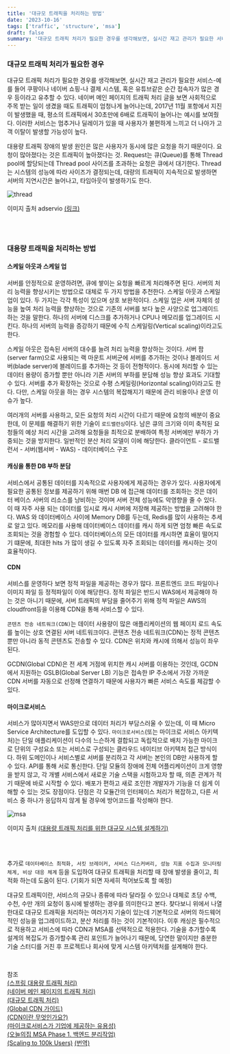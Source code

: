 ```yaml
---
title: '대규모 트래픽을 처리하는 방법'
date: '2023-10-16'
tags: ['traffic', 'structure', 'msa']
draft: false
summary: '대규모 트래픽 처리가 필요한 경우를 생각해보면, 실시간 재고 관리가 필요한 서비스-예를 들어 쿠팡이나 네이버 쇼핑-나 결제 시스템, 혹은 유튜브같은 순간 접속자가 많은 경우 등이라고 유추할 수 있다. 네이버 메인 페이지의 트래픽 처리 글을 보면 사회적으로 주목 받는 일이 생겼을 때도 트래픽이 엄청나게 늘어나는데, 2017년 11월 포항에서 지진이 발생했을 때, 평소의 트래픽에서 30초만에 6배로 트래픽이 늘어나는 예시를 보여줬다. 이러한 서비스는 멈추거나 딜레이가 있을 때 사용자가 불편하게 느끼고 더 나아가 고객 이탈이 발생할 가능성이 높다.'
---
```


### 대규모 트래픽 처리가 필요한 경우

대규모 트래픽 처리가 필요한 경우를 생각해보면, 실시간 재고 관리가 필요한 서비스-예를 들어 쿠팡이나 네이버 쇼핑-나 결제 시스템, 혹은 유튜브같은 순간 접속자가 많은 경우 등이라고 유추할 수 있다. 네이버 메인 페이지의 트래픽 처리 글을 보면 사회적으로 주목 받는 일이 생겼을 때도 트래픽이 엄청나게 늘어나는데, 2017년 11월 포항에서 지진이 발생했을 때, 평소의 트래픽에서 30초만에 6배로 트래픽이 늘어나는 예시를 보여줬다. 이러한 서비스는 멈추거나 딜레이가 있을 때 사용자가 불편하게 느끼고 더 나아가 고객 이탈이 발생할 가능성이 높다.

대용량 트래픽 장애의 발생 원인은 많은 사용자가 동시에 많은 요청을 하기 때문이다. 요청이 많아졌다는 것은 트래픽이 높아졌다는 것. Request는 큐(Queue)를 통해 Thread pool에 할당되는데 Thread pool 사이즈를 초과하는 요청은 큐에서 대기한다. Thread는 시스템의 성능에 따라 사이즈가 결정되는데, 대량의 트래픽이 지속적으로 발생하면 서버의 지연시간은 늘어나고, 타임아웃이 발생하기도 한다.

![thread](/static/images/traffic-thread.jpeg)

이미지 출처 adservio [(링크)](https://www.adservio.fr/post/tomcat-performance-best-practices)

<br />
<br />

### 대용량 트래픽을 처리하는 방법

#### 스케일 아웃과 스케일 업

서버를 안정적으로 운영하려면, 큐에 쌓이는 요청을 빠르게 처리해주면 된다. 서버의 처리 능력을 향상시키는 방법으로 대체로 두 가지 방법을 추천한다. 스케일 아웃과 스케일 업이 있다. 두 가지는 각각 특성이 있으며 상호 보완적이다. 스케일 업은 서버 자체의 성능을 높여 처리 능력을 향상하는 것으로 기존의 서버를 보다 높은 사양으로 업그레이드 하는 것을 말한다. 하나의 서버에 디스크를 추가하거나 CPU나 메모리를 업그레이드 시킨다. 하나의 서버의 능력을 증강하기 때문에 수직 스케일링(Vertical scaling)이라고도 한다.

스케일 아웃은 접속된 서버의 대수를 늘려 처리 능력을 향상하는 것이다. 서버 팜(server farm)으로 사용되는 랙 마운트 서버군에 서버를 추가하는 것이나 블레이드 서버(blade server)에 블레이드를 추가하는 것 등이 전형적이다. 동시에 처리할 수 있는 데이터 용량이 증가할 뿐만 아니라 기존 서버의 부하를 분담해 성능 향상 효과도 기대할 수 있다. 서버를 추가 확장하는 것으로 수평 스케일링(Horizontal scaling)이라고도 한다. 다만, 스케일 아웃을 하는 경우 시스템의 복잡해지기 때문에 관리 비용이나 운영 이슈가 높다.

여러개의 서버를 사용하고, 모든 요청의 처리 시간이 다르기 때문에 요청의 배분이 중요한데, 이 문제를 해결하기 위한 기술이 `로드밸런싱`이다. 남은 큐의 크기와 이미 축적된 요청들의 예상 처리 시간을 고려해 요청들을 최적으로 분배하여 특정 서버에만 부하가 가중되는 것을 방지한다. 일반적인 분산 처리 모델이 이에 해당한다. 클라이언트 - 로드밸런서 - 서버(웹서버 - WAS) - 데이터베이스 구조

#### 캐싱을 통한 DB 부하 분담

서비스에서 공통된 데이터를 지속적으로 사용자에게 제공하는 경우가 있다. 사용자에게 필요한 공통된 정보를 제공하기 위해 매번 DB 에 접근해 데이터를 조회하는 것은 데이터 베이스 서버의 리소스를 낭비하는 것이며 서버 전체 성능에도 악영향을 줄 수 있다. 이 때 자주 사용 되는 데이터를 임시로 캐시 서버에 저장해 제공하는 방법을 고려해야 한다. WAS 와 데이터베이스 사이에 Memory DB를 두는데, Redis를 많이 사용하는 추세로 알고 있다. 메모리를 사용해 데이터베이스 데이터를 캐시 하게 되면 엄청 빠른 속도로 조회되는 것을 경험할 수 있다. 데이터베이스의 모든 데이터를 캐시하면 효율이 떨어지기 떄문에, 최대한 hits 가 많이 생길 수 있도록 자주 조회되는 데이터를 캐시하는 것이 효율적이다.

#### CDN

서비스를 운영하다 보면 정적 파일을 제공하는 경우가 많다. 프론트엔드 코드 파일이나 이미지 파일 등 정적파일이 이에 해당한다. 정적 파일은 반드시 WAS에서 제공해야 하는 것은 아니기 때문에, 서버 트래픽의 부담을 줄어주기 위해 정적 파일은 AWS의 cloudfront등을 이용해 CDN을 통해 서비스할 수 있다.

`콘텐츠 전송 네트워크(CDN)`는 데이터 사용량이 많은 애플리케이션의 웹 페이지 로드 속도를 높이는 상호 연결된 서버 네트워크이다. 콘텐츠 전송 네트워크(CDN)는 정적 콘텐츠뿐만 아니라 동적 콘텐츠도 전송할 수 있다. CDN은 위치와 캐시에 의해서 성능이 좌우된다.

GCDN(Global CDN)은 전 세계 거점에 위치한 캐시 서버를 이용하는 것인데, GCDN에서 지원하는 GSLB(Global Server LB) 기능은 접속한 IP 주소에서 가장 가까운 CDN 서버를 자동으로 선정해 연결하기 때문에 사용자가 빠른 서비스 속도를 체감할 수 있다.

#### 마이크로서비스

서비스가 많아지면서 WAS만으로 데이터 처리가 부담스러울 수 있는데, 이 때 Micro Service Architecture를 도입할 수 있다. `마이크로서비스`(또는 마이크로 서비스 아키텍처)는 단일 애플리케이션이 다수의 느슨하게 결합되고 독립적으로 배치 가능한 마이크로 단위의 구성요소 또는 서비스로 구성되는 클라우드 네이티브 아키텍처 접근 방식이다. 하위 도메인이나 서비스별로 서버를 분리하고 각 서버는 본인의 DB만 사용하게 할 수 있다. API를 통해 서로 통신한다. 단일 모듈의 장애에 전체 어플리케이션이 크게 영향을 받지 않고, 각 개별 서비스에서 새로운 기술 스택을 시험하고자 할 때, 의존 관계가 적기 때문에 바로 시작할 수 있다. 배포가 편하고 새로 조인한 개발자가 기능을 더 쉽게 이해할 수 있는 것도 장점이다. 단점은 각 모듈간의 인터페이스 처리가 복잡하고, 다른 서비스 중 하나가 응답하지 않게 될 경우에 방어코드를 작성해야 한다.

![msa](/static/images/traffic-msa.png)

이미지 출처 [(대용량 트래픽 처리를 위한 대규모 시스템 설계하기)](https://kyungyeon.dev/posts/96)

<br />
<br />

추가로 `데이터베이스 최적화, 서킷 브레이커, 서비스 디스커버리, 성능 지표 수집과 모니터링 체계, 비상 대응 체계` 등을 도입하여 대규모 트래픽을 처리할 때 장애 발생을 줄이고, 최적화 하는데 도움이 된다. (기회가 되면 자세히 적어보도록 할 예정)

대규모 트래픽이란, 서비스의 규모나 종류에 따라 달라질 수 있으나 대체로 초당 수백, 수천, 수만 개의 요청이 동시에 발생하는 경우를 의미한다고 본다.
찾다보니 위에서 나열한대로 대규모 트래픽을 처리하는 여러가지 기술이 있는데 기본적으로 서버의 하드웨어적인 성능을 업그레이드하고, 분산 처리를 하는 것이 기본적이다. 이후 캐싱은 필수적으로 적용하고 서비스에 따라 CDN과 MSA를 선택적으로 적용한다. 기술을 추가할수록 설계의 복잡도가 증가할수록 관리 포인트가 늘어나기 때문에, 당연한 말이지만 충분한 기술 스터디를 거친 후 프로젝트나 회사에 맞게 시스템 아키텍처를 설계해야 한다.

<br />

참조<br/>
[(스프링 대용량 트래픽 처리)](https://www.nextree.io/seupeuring-daeyongryang-teuraepig-ceori/)<br/>
[(네이버 메인 페이지의 트래픽 처리)](https://d2.naver.com/helloworld/6070967)<br/>
[(대규모 트래픽 처리)](https://velog.io/@yaaloo/대규모-트래픽-처리)<br/>
[(Global CDN 가이드)](https://guide-gov.ncloud-docs.com/docs/networking-networking-7-1)<br/>
[(CDN이란 무엇인가요?)](https://aws.amazon.com/ko/what-is/cdn/)<br/>
[(마이크로서비스가 기업에 제공하는 유용성)](https://www.ibm.com/kr-ko/topics/microservices)<br/>
[(오늘의집 MSA Phase 1. 백엔드 분리작업)](https://www.bucketplace.com/post/2022-01-14-%EC%98%A4%EB%8A%98%EC%9D%98%EC%A7%91-msa-phase-1-%EB%B0%B1%EC%97%94%EB%93%9C-%EB%B6%84%EB%A6%AC%EC%9E%91%EC%97%85/)<br/>
[(Scaling to 100k Users)](https://alexpareto.com/scalability/systems/2020/02/03/scaling-100k.html)
[(번역)](https://leonkim.dev/systems/scaling-100k/)<br/>
